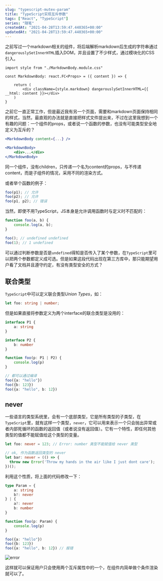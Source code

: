 ```yaml
---
slug: "typescript-mutex-param"
title: "TypeScript实现互斥参数"
tags: ["React", "TypeScript"]
series: "随笔"
createdAt: "2021-04-28T13:59:47.440365+00:00"
updatedAt: "2021-04-28T13:59:47.440365+00:00"
---
```


之前写过一个markdown相关的组件，将后端解析markdown后生成的字符串通过`dangerouslySetInnerHTML`插入DOM，并且设置了不少样式，通过模块化的CSS引入。

```tsx
import style from "./MarkdownBody.module.css"

const MarkdownBody: react.FC<Props> = ({ content }) => {

	return (
		<div className={style.markdown} dangerouslySetInnerHTML={{ __html: content }}></div>
	)
}
```

之前它一直正常工作，但是最近我有另一个页面，需要和markdown页面保持相同的样式，当然，最直观的办法就是直接把样式文件提出来，不过在这里我想到一个有趣的问题：一个组件的props，或者说一个函数的参数，也没有可能类型安全地定义为互斥的？

```jsx
<MarkdownBody content={...} />

<MarkdownBody>
    <div>...</div>
</MarkdownBody>
```

同一个组件，没有children，只传递一个名为content的props，与不传递content，而是子组件的情况，采用不同的渲染方式。

或者举个函数的例子：

```typescript
foo(p1); // 允许
foo(p2); // 允许
foo(p1, p2); // 错误
```

当然，即使不用TypeScript，JS本身是允许调用函数时与定义时不匹配的：

```javascript
function foo(a, b) {
    console.log(a, b);
}

foo(); // undefined undefined
foo(1); // 1 undefined
```

可以通过判断参数是否是`undefined`得知是否传入了某个参数，在`TypeScript`里可以把两个参数都定义成可选。但是如果这段代码出现在第三方库中，那只能期望用户看了文档并且遵守约定，有没有类型安全的方式？

## 联合类型

`TypeScript`中可以定义联合类型*Union Types*，如：

```typescript
let foo: string | number;
```

但是如果直接将参数定义为两个interface的联合类型是没用的：

```typescript
interface P1 {
    a: string
}

interface P2 {
    b: number
}

function foo(p: P1 | P2) {
    console.log(p)
}

// 都可以通过编译
foo({a: "hello"})
foo({b: 123})
foo({a: "hello", b: 12})
```

## never

一些语言的类型系统里，会有一个底部类型，它是所有类型的子类型，在`TypeScript`里，就有这样一个类型，`never`，它可以用来表示一个只会抛出异常或者内部死循环的函数的返回值（或者说没有返回值）。它有一个特性，即任何其他类型的值都不能赋值给这个类型的变量。

```typescript
let foo: never = 123; // Error: number 类型不能赋值给 never 类型

// ok, 作为函数返回类型的 never
let bar: never = (() => {
  throw new Error('Throw my hands in the air like I just dont care');
})();
```

利用这个性质，将上面的代码修改一下：

```typescript
type Param = {
    a: string
    b?: never
} | {
    a?: never
    b: number
}

function foo(p: Param) {
    console.log(p)
}

foo({a: "hello"})
foo({b: 123})
foo({a: "hello", b: 12}) // 报错
```

![error](https://i.loli.net/2021/04/28/etzSwlqQ13b7ka9.png)

这样就可以保证用户只会使用两个互斥属性中的一个，在组件内简单做个条件渲染就可以了。
